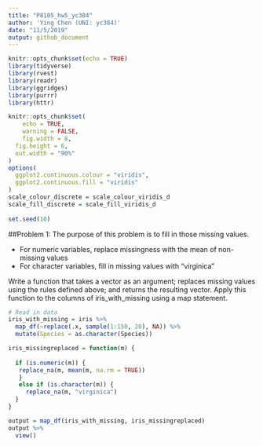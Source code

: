 ```yaml
---
title: "P8105_hw5_yc384"
author: 'Ying Chen (UNI: yc384)'
date: "11/5/2019"
output: github_document
---
```


```r
knitr::opts_chunk$set(echo = TRUE)
library(tidyverse)
library(rvest)
library(readr)
library(ggridges)
library(purrr)
library(httr)

knitr::opts_chunk$set(
	echo = TRUE,
	warning = FALSE,
	fig.width = 8, 
  fig.height = 6,
  out.width = "90%"
)
options(
  ggplot2.continuous.colour = "viridis",
  ggplot2.continuous.fill = "viridis"
)
scale_colour_discrete = scale_colour_viridis_d
scale_fill_discrete = scale_fill_viridis_d
  
set.seed(10)

```

##Problem 1: The purpose of this problem is to fill in those missing values. 

* For numeric variables, replace missingness with the mean of non-missing values
* For character variables, fill in missing values with "virginica"

Write a function that takes a vector as an argument; replaces missing values using the rules defined above; and returns the resulting vector. Apply this function to the columns of iris_with_missing using a map statement.

```r
# Read in data
iris_with_missing = iris %>% 
  map_df(~replace(.x, sample(1:150, 20), NA)) %>%
  mutate(Species = as.character(Species))
```

```r
iris_missingreplaced = function(m) {
  
  if (is.numeric(m)) {
   replace_na(m, mean(m, na.rm = TRUE))
   }
   else if (is.character(m)) {
     replace_na(m, "virginica")
  } 
}

output = map_df(iris_with_missing, iris_missingreplaced)
output %>%
  view()
```
